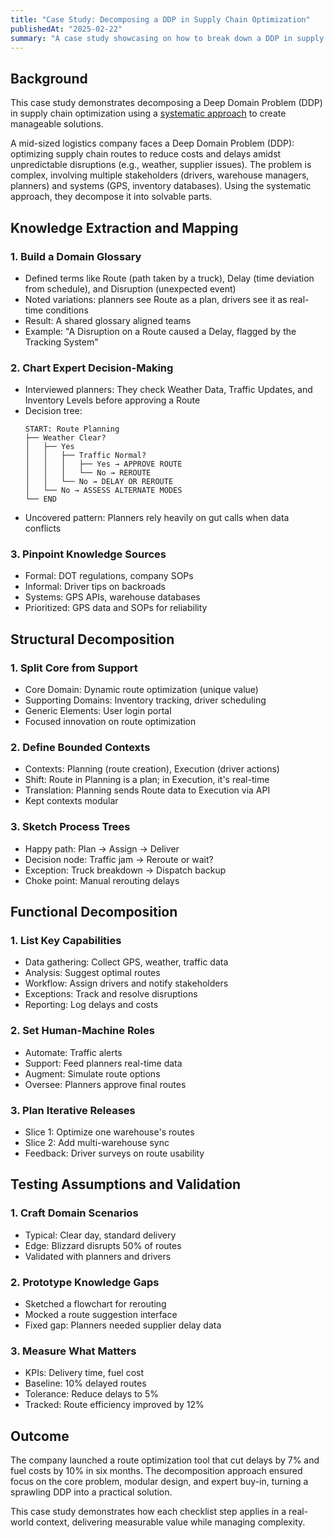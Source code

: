 ```yaml
---
title: "Case Study: Decomposing a DDP in Supply Chain Optimization"
publishedAt: "2025-02-22"
summary: "A case study showcasing on how to break down a DDP in supply chain optimization using knowledge mapping, structural analysis, functional capabilities, and validation to build actionable solutions."
---
```


## Background

This case study demonstrates decomposing a Deep Domain Problem (DDP) in supply chain optimization using a [systematic approach](/chapter/how-to-break-down-a-deep-domain-problem) to create manageable solutions.

A mid-sized logistics company faces a Deep Domain Problem (DDP): optimizing supply chain routes to reduce costs and delays amidst unpredictable disruptions (e.g., weather, supplier issues). The problem is complex, involving multiple stakeholders (drivers, warehouse managers, planners) and systems (GPS, inventory databases). Using the systematic approach, they decompose it into solvable parts.

## Knowledge Extraction and Mapping

### 1. Build a Domain Glossary

- Defined terms like Route (path taken by a truck), Delay (time deviation from schedule), and Disruption (unexpected event)
- Noted variations: planners see Route as a plan, drivers see it as real-time conditions
- Result: A shared glossary aligned teams
- Example: "A Disruption on a Route caused a Delay, flagged by the Tracking System"

### 2. Chart Expert Decision-Making

- Interviewed planners: They check Weather Data, Traffic Updates, and Inventory Levels before approving a Route
- Decision tree:
  ```
  START: Route Planning
  ├── Weather Clear?
  │   ├── Yes
  │   │   ├── Traffic Normal?
  │   │   │   ├── Yes → APPROVE ROUTE
  │   │   │   └── No → REROUTE
  │   │   └── No → DELAY OR REROUTE
  │   └── No → ASSESS ALTERNATE MODES
  └── END
  ```
- Uncovered pattern: Planners rely heavily on gut calls when data conflicts

### 3. Pinpoint Knowledge Sources

- Formal: DOT regulations, company SOPs
- Informal: Driver tips on backroads
- Systems: GPS APIs, warehouse databases
- Prioritized: GPS data and SOPs for reliability

## Structural Decomposition

### 1. Split Core from Support

- Core Domain: Dynamic route optimization (unique value)
- Supporting Domains: Inventory tracking, driver scheduling
- Generic Elements: User login portal
- Focused innovation on route optimization

### 2. Define Bounded Contexts

- Contexts: Planning (route creation), Execution (driver actions)
- Shift: Route in Planning is a plan; in Execution, it's real-time
- Translation: Planning sends Route data to Execution via API
- Kept contexts modular

### 3. Sketch Process Trees

- Happy path: Plan → Assign → Deliver
- Decision node: Traffic jam → Reroute or wait?
- Exception: Truck breakdown → Dispatch backup
- Choke point: Manual rerouting delays

## Functional Decomposition

### 1. List Key Capabilities

- Data gathering: Collect GPS, weather, traffic data
- Analysis: Suggest optimal routes
- Workflow: Assign drivers and notify stakeholders
- Exceptions: Track and resolve disruptions
- Reporting: Log delays and costs

### 2. Set Human-Machine Roles

- Automate: Traffic alerts
- Support: Feed planners real-time data
- Augment: Simulate route options
- Oversee: Planners approve final routes

### 3. Plan Iterative Releases

- Slice 1: Optimize one warehouse's routes
- Slice 2: Add multi-warehouse sync
- Feedback: Driver surveys on route usability

## Testing Assumptions and Validation

### 1. Craft Domain Scenarios

- Typical: Clear day, standard delivery
- Edge: Blizzard disrupts 50% of routes
- Validated with planners and drivers

### 2. Prototype Knowledge Gaps

- Sketched a flowchart for rerouting
- Mocked a route suggestion interface
- Fixed gap: Planners needed supplier delay data

### 3. Measure What Matters

- KPIs: Delivery time, fuel cost
- Baseline: 10% delayed routes
- Tolerance: Reduce delays to 5%
- Tracked: Route efficiency improved by 12%

## Outcome

The company launched a route optimization tool that cut delays by 7% and fuel costs by 10% in six months. The decomposition approach ensured focus on the core problem, modular design, and expert buy-in, turning a sprawling DDP into a practical solution.

This case study demonstrates how each checklist step applies in a real-world context, delivering measurable value while managing complexity.
